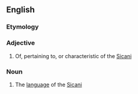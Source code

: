 ==English==

===Etymology===
{{suffix|en|Sicani|an}}

===Adjective===
{{en-adj}}

# Of, pertaining to, or characteristic of the [[Sicani]]

===Noun===
{{en-noun|-}}

# The [[language]] of the [[Sicani]]